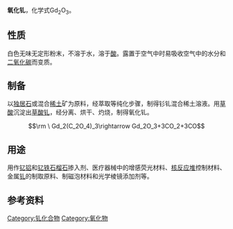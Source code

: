 {{chembox
| verifiedrevid = 396141167
| ImageFile =Gd2O3powder.jpg
| ImageFile2 =
| ImageName = Gadolinium(III) oxide
| OtherNames = 
| Section1 = {{Chembox Identifiers
| ChemSpiderID_Ref = {{chemspidercite|correct|chemspider}}
| ChemSpiderID = 140201
| UNII_Ref = {{fdacite|correct|FDA}}
| UNII = 5480D0NHLJ
| InChI = 1/2Gd.3O/q2*+3;3*-2
| InChIKey = CMIHHWBVHJVIGI-UHFFFAOYAI
| StdInChI_Ref = {{stdinchicite|correct|chemspider}}
| StdInChI = 1S/2Gd.3O/q2*+3;3*-2
| StdInChIKey_Ref = {{stdinchicite|correct|chemspider}}
| StdInChIKey = CMIHHWBVHJVIGI-UHFFFAOYSA-N
| CASNo_Ref = {{cascite|correct|CAS}}
| CASNo = 12064-62-9
| RTECS = LW4790000
| PubChem = 159427
| SMILES = [Gd+3].[Gd+3].[O-2].[O-2].[O-2]
}}
| Section2 = {{Chembox Properties
| Formula = Gd<sub>2</sub>O<sub>3</sub>
| MolarMass = 362.50 g/mol
| Appearance = 白色无味粉末
| Density = 7.407 g/cm<sup>3</sup> (15 °C) <br> 7.07 g/cm<sup>3</sup> (25 °C) <ref>Pradyot Patnaik. ''Handbook of Inorganic Chemicals''. McGraw-Hill, 2002, ISBN 0-07-049439-8</ref>
| Solubility = 不溶
| SolubilityProduct = 1.8×10<sup>−23</sup>
| MeltingPtC = 2420
| BoilingPt = 
| SolubleOther = 可溶于[[酸|酸]]
}}
| Section3 = {{Chembox Structure
| CrystalStruct = [[单斜晶系|单斜晶系]]，[[立方晶系|立方晶系]]
 }}
| Section7 = {{Chembox Hazards
| ExternalMSDS = [http://www.espimetals.com/msds's/gadoliniumoxide.pdf External MSDS]
| EUClass = 未列出
 }}
}}
'''氧化钆'''，化学式Gd<sub>2</sub>O<sub>3</sub>。

==性质==
白色无味无定形粉末，不溶于水，溶于[[酸|酸]]。露置于空气中时易吸收空气中的水分和[[二氧化碳|二氧化碳]]而变质。

==制备==
以[[独居石|独居石]]或混合[[稀土|稀土]]矿为原料，经萃取等纯化步骤，制得钐钆混合稀土溶液。用[[草酸|草酸]]沉淀出[[草酸钆|草酸钆]]，经分离、烘干、灼烧，制得氧化钆。
:<math>\rm \ Gd_2(C_2O_4)_3\rightarrow Gd_2O_3+3CO_2+3CO</math>

==用途==
用作[[钇铝石榴石|钇铝]]和[[钇铁石榴石|钇铁石榴石]]掺入剂、医疗器械中的增感荧光材料、[[核反应堆|核反应堆]]控制材料、金属[[钆|钆]]的制取原料、制磁泡材料和光学棱镜添加剂等。

==参考资料==
{{reflist}}

{{钆化合物}}
{{氧化物}}

[[Category:钆化合物|Category:钆化合物]]
[[Category:氧化物|Category:氧化物]]

{{无机化合物小作品}}